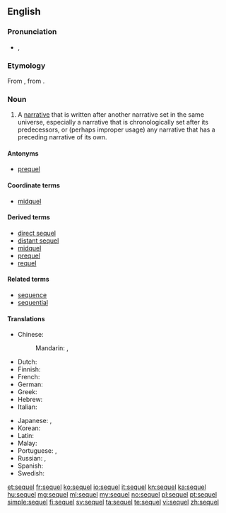 ==English==

===Pronunciation===
* {{IPA|/ˈsiːkwəl/}}, {{X-SAMPA|/"si:kw@l/}}

===Etymology===
From {{etyl|la|en}} {{term|sequela|lang=la}}, from {{term|sequi|lang=la||to follow}}.

===Noun===
{{en-noun}}

# {{context|narratology|lang=en}} A [[narrative]] that is written after another narrative set in the same universe, especially a narrative that is chronologically set after its predecessors, or (perhaps improper usage) any narrative that has a preceding narrative of its own.

====Antonyms====
* [[prequel]]

====Coordinate terms====
* [[midquel]]

====Derived terms====
* [[direct sequel]]
* [[distant sequel]]
* [[midquel]]
* [[prequel]]
* [[requel]]

====Related terms====
* [[sequence]]
* [[sequential]]

====Translations====
{{trans-top|a narrative written after another narrative set in the same universe}}
* Chinese:
*: Mandarin: {{t|cmn|續集|sc=Hani}}, {{t|cmn|续集|tr=xùjí|sc=Hani}}
* Dutch: {{t+|nl|vervolg}}
* Finnish: {{t|fi|jatko-osa}}
* French: {{t+|fr|suite|f}}
* German: {{t+|de|Folge|f}}
* Greek: {{t+|el|συνέπεια|tr=synépeia}}
* Hebrew: {{t-|he|המשך|tr=hemsheikh}}
* Italian: {{t+|it|seguito}}
{{trans-mid}}
* Japanese: {{t|ja|続編|tr=ぞくへん, zokuhen|sc=Jpan}}, {{t|ja|続き|tr=つづき, tsuzuki|sc=Jpan}}
* Korean: {{t|ko|후편|tr=hupyeon|sc=Kore}}
* Latin: {{t|la|consequentia narrativa}}
* Malay: {{t-|ms|susulan}}
* Portuguese: {{t+|pt|sequência|f}}, {{t+|pt|continuação|f}}
* Russian: {{t|ru|продолжение|n|tr=prodolžénije|sc=Cyrl}} {{qualifier|кни́ги, фи́льма}}, {{t|ru|сиквел|m|tr=síkvɛl|sc=Cyrl}}
* Spanish: {{t+|es|secuela}}
* Swedish: {{t-|sv|uppföljare|c}}
{{trans-bottom}}

[[et:sequel]]
[[fr:sequel]]
[[ko:sequel]]
[[io:sequel]]
[[it:sequel]]
[[kn:sequel]]
[[ka:sequel]]
[[hu:sequel]]
[[mg:sequel]]
[[ml:sequel]]
[[my:sequel]]
[[no:sequel]]
[[pl:sequel]]
[[pt:sequel]]
[[simple:sequel]]
[[fi:sequel]]
[[sv:sequel]]
[[ta:sequel]]
[[te:sequel]]
[[vi:sequel]]
[[zh:sequel]]